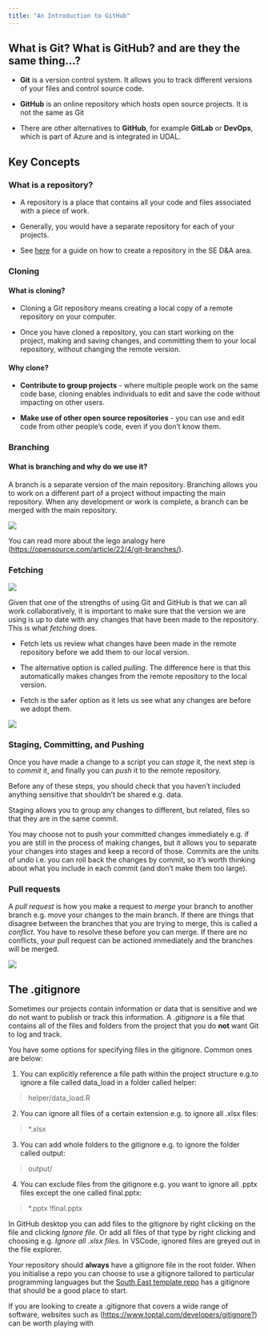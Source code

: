 ```yaml
---
title: "An Introduction to GitHub"
---
```


## What is Git? What is GitHub? and are they the same thing...?

-   **Git** is a version control system. It allows you to track different versions of your files and control source code.

-   **GitHub** is an online repository which hosts open source projects. It is not the same as Git

-   There are other alternatives to **GitHub**, for example **GitLab** or **DevOps**, which is part of Azure and is integrated in UDAL.

## Key Concepts

### What is a repository?

-   A repository is a place that contains all your code and files associated with a piece of work.

-   Generally, you would have a separate repository for each of your projects.

-   See [here](1-first-repo.qmd#sec-createrepo) for a guide on how to create a repository in the SE D&A area.

### Cloning

#### What is cloning?

-   Cloning a Git repository means creating a local copy of a remote repository on your computer.

-   Once you have cloned a repository, you can start working on the project, making and saving changes, and committing them to your local repository, without changing the remote version.

#### Why clone?

-   **Contribute to group projects** - where multiple people work on the same code base, cloning enables individuals to edit and save the code without impacting on other users.

-   **Make use of other open source repositories** - you can use and edit code from other people's code, even if you don't know them.

### Branching

#### What is branching and why do we use it?

A branch is a separate version of the main repository. Branching allows you to work on a different part of a project without impacting the main repository. When any development or work is complete, a branch can be merged with the main repository.

![](pics/intro-branching.png)

::: callout-note
You can read more about the lego analogy here (<https://opensource.com/article/22/4/git-branches/>).
:::

### Fetching

![](https://media0.giphy.com/media/v1.Y2lkPTc5MGI3NjExZWllaG9mcTZ2c3o4Nzlsb3F0eXRsaWx0azk2bTF2YWw0NjlpNzhiciZlcD12MV9pbnRlcm5hbF9naWZfYnlfaWQmY3Q9Zw/G6ojXggFcXWCs/giphy.gif){fig-align="center"}

Given that one of the strengths of using Git and GitHub is that we can all work collaboratively, it is important to make sure that the version we are using is up to date with any changes that have been made to the repository. This is what *fetching* does.

-   Fetch lets us review what changes have been made in the remote repository before we add them to our local version.

-   The alternative option is called *pulling*. The difference here is that this automatically makes changes from the remote repository to the local version.

-   Fetch is the safer option as it lets us see what any changes are before we adopt them.

![](pics/fetch-graphic.png)

### Staging, Committing, and Pushing

Once you have made a change to a script you can *stage* it, the next step is to *commit* it, and finally you can *push* it to the remote repository.

::: callout-important
Before any of these steps, you should check that you haven't included anything sensitive that shouldn't be shared e.g. data.
:::

Staging allows you to group any changes to different, but related, files so that they are in the same commit.

You may choose not to push your committed changes immediately e.g. if you are still in the process of making changes, but it allows you to separate your changes into stages and keep a record of those. Commits are the units of undo i.e. you can roll back the changes by commit, so it's worth thinking about what you include in each commit (and don't make them too large).

### Pull requests

A *pull request* is how you make a request to *merge* your branch to another branch e.g. move your changes to the main branch. If there are things that disagree between the branches that you are trying to merge, this is called a *conflict*. You have to resolve these before you can merge. If there are no conflicts, your pull request can be actioned immediately and the branches will be merged.

![](pics/merge-diagram.png)

## The .gitignore

Sometimes our projects contain information or data that is sensitive and we do not want to publish or track this information. A *.gitignore* is a file that contains all of the files and folders from the project that you do **not** want Git to log and track.

You have some options for specifying files in the gitignore. Common ones are below:

1.  You can explicitly reference a file path within the project structure e.g.to ignore a file called data_load in a folder called helper:

  > helper/data_load.R

2.  You can ignore all files of a certain extension e.g. to ignore all .xlsx files:

  > *.xlsx

3.  You can add whole folders to the gitignore e.g. to ignore the folder called output:

  > output/
  
4.  You can exclude files from the gitignore e.g. you want to ignore all .pptx files except the one called final.pptx: 
  
  > *.pptx
  > !final.pptx
  
::: callout-tip
In GitHub desktop you can add files to the gitignore by right clicking on the file and clicking *Ignore file*. Or add all files of that type by right clicking and choosing e.g. *Ignore all .xlsx files*. In VSCode, ignored files are greyed out in the file explorer.
:::

Your repository should **always** have a gitignore file in the root folder. When you initialise a repo you can choose to use a gitignore tailored to particular programming languages but the [South East template repo](https://github.com/nhsengland/se-template) has a gitignore that should be a good place to start.

::: callout-tip
If you are looking to create a .gitignore that covers a wide range of software, websites such as (<https://www.toptal.com/developers/gitignore?>) can be worth playing with
:::